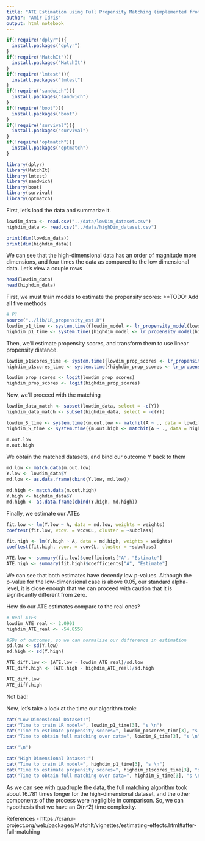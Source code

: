 ```yaml
---
title: "ATE Estimation using Full Propensity Matching (implemented from scratch) and Linear Propensity Scoring"
author: "Amir Idris"
output: html_notebook
---
```



```r
if(!require("dplyr")){
  install.packages("dplyr")
}
if(!require("MatchIt")){
  install.packages("MatchIt")
}
if(!require("lmtest")){
  install.packages("lmtest")
}
if(!require("sandwich")){
  install.packages("sandwich")
}
if(!require("boot")){
  install.packages("boot")
}
if(!require("survival")){
  install.packages("survival")
}
if(!require("optmatch")){
  install.packages("optmatch")
}

library(dplyr)
library(MatchIt)
library(lmtest)
library(sandwich)
library(boot)
library(survival)
library(optmatch)
```

First, let's load the data and summarize it.
```r
lowdim_data <- read.csv("../data/lowDim_dataset.csv")
highdim_data <- read.csv("../data/highDim_dataset.csv")

print(dim(lowdim_data))
print(dim(highdim_data))
```

We can see that the high-dimensional data has an order of magnitude more dimensions, and four times the data as compared to the low dimensional data. Let's view a couple rows

```r
head(lowdim_data)
head(highdim_data)
```

First, we must train models to estimate the propensity scores:
**TODO: Add all five methods
```r
# P1
source("../lib/LR_propensity_est.R")
lowdim_p1_time <- system.time({lowdim_model <- lr_propensity_model(lowdim_data);})
highdim_p1_time <- system.time({highdim_model <- lr_propensity_model(highdim_data);})
```

Then, we'll estimate propensity scores, and transform them to use linear propensity distance.
```r
lowdim_p1scores_time <- system.time({lowdim_prop_scores <- lr_propensity(lowdim_data, lowdim_model);})
highdim_p1scores_time <- system.time({highdim_prop_scores <- lr_propensity(highdim_data, highdim_model);})

lowdim_prop_scores <- logit(lowdim_prop_scores)
highdim_prop_scores <- logit(highdim_prop_scores)
```


Now, we'll proceed with the matching
```r
lowdim_data_match <- subset(lowdim_data, select = -c(Y))
highdim_data_match <- subset(highdim_data, select = -c(Y))

lowdim_S_time <- system.time({m.out.low <- matchit(A ~ ., data = lowdim_data_match, method = "full", distance = lowdim_prop_scores, estimand = "ATE" );})
highdim_S_time <- system.time({m.out.high <- matchit(A ~ ., data = highdim_data_match, method = "full", distance = highdim_prop_scores, estimand = "ATE" );})

m.out.low
m.out.high
```

We obtain the matched datasets, and bind our outcome Y back to them
```r
md.low <- match.data(m.out.low)
Y.low <- lowdim_data$Y
md.low <- as.data.frame(cbind(Y.low, md.low))

md.high <- match.data(m.out.high)
Y.high <- highdim_data$Y
md.high <- as.data.frame(cbind(Y.high, md.high))
```

Finally, we estimate our ATEs
```r
fit.low <- lm(Y.low ~ A, data = md.low, weights = weights)
coeftest(fit.low, vcov. = vcovCL, cluster = ~subclass)

fit.high <- lm(Y.high ~ A, data = md.high, weights = weights)
coeftest(fit.high, vcov. = vcovCL, cluster = ~subclass)

ATE.low <- summary(fit.low)$coefficients["A", "Estimate"]
ATE.high <- summary(fit.high)$coefficients["A", "Estimate"]
```
We can see that both estimates have decently low p-values. Although the p-value for the low-dimensional case is above 0.05, our standard alpha-level, it is close enough that we can proceed with caution that it is significantly different from zero.


How do our ATE estimates compare to the real ones?
```r
# Real ATEs
lowdim_ATE_real <- 2.0901
highdim_ATE_real <- -54.8558

#SDs of outcomes, so we can normalize our difference in estimation
sd.low <- sd(Y.low)
sd.high <- sd(Y.high)

ATE_diff.low <- (ATE.low - lowdim_ATE_real)/sd.low
ATE_diff.high <- (ATE.high - highdim_ATE_real)/sd.high

ATE_diff.low
ATE_diff.high
```

Not bad! 

Now, let's take a look at the time our algorithm took:
```r
cat("Low Dimensional Dataset:")
cat("Time to train LR model=", lowdim_p1_time[3], "s \n")
cat("Time to estimate propensity scores=", lowdim_p1scores_time[3], "s \n")
cat("Time to obtain full matching over data=", lowdim_S_time[3], "s \n")

cat("\n")

cat("High Dimensional Dataset:")
cat("Time to train LR model=", highdim_p1_time[3], "s \n")
cat("Time to estimate propensity scores=", highdim_p1scores_time[3], "s \n")
cat("Time to obtain full matching over data=", highdim_S_time[3], "s \n")
```

As we can see with quadruple the data, the full matching algorithm took about 16.781 times longer for the high-dimensional dataset, and the other components of the process were negligible in comparison. So, we can hypothesis that we have an O(n^2) time complexity. 


References
- https://cran.r-project.org/web/packages/MatchIt/vignettes/estimating-effects.html#after-full-matching








